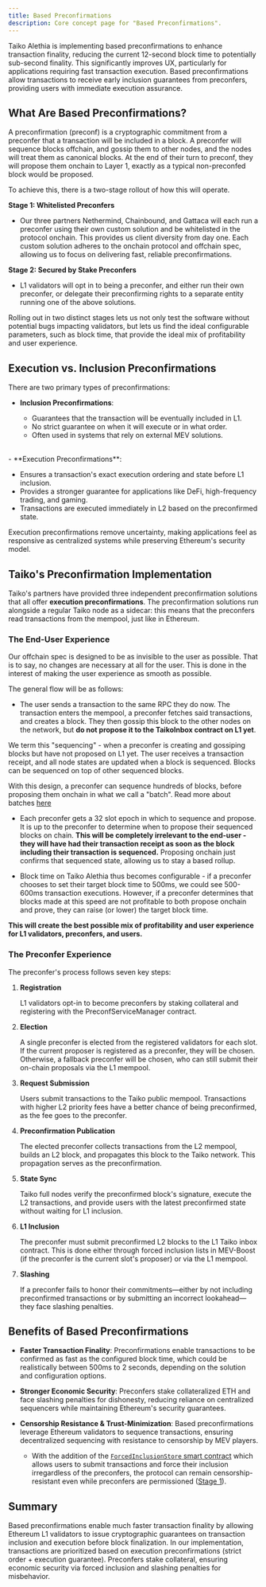 ```yaml
---
title: Based Preconfirmations
description: Core concept page for "Based Preconfirmations".
---
```



Taiko Alethia is implementing based preconfirmations to enhance transaction finality, reducing the current 12-second block time to potentially sub-second finality. This significantly improves UX, particularly for applications requiring fast transaction execution. Based preconfirmations allow transactions to receive early inclusion guarantees from preconfers, providing users with immediate execution assurance.

## What Are Based Preconfirmations?

A preconfirmation (preconf) is a cryptographic commitment from a preconfer that a transaction will be included in a block. A preconfer will sequence blocks offchain, and gossip them to other nodes, and the nodes will treat them as canonical blocks. At the end of their turn to preconf, they will propose them onchain to Layer 1, exactly as a typical non-preconfed block would be proposed.

To achieve this, there is a two-stage rollout of how this will operate.

**Stage 1: Whitelisted Preconfers**

- Our three partners Nethermind, Chainbound, and Gattaca will each run a preconfer using their own custom solution and be whitelisted in the protocol onchain. This provides us client diversity from day one. Each custom solution adheres to the onchain protocol and offchain spec, allowing us to focus on delivering fast, reliable preconfirmations.

**Stage 2: Secured by Stake Preconfers**

- L1 validators will opt in to being a preconfer, and either run their own preconfer, or delegate their preconfirming rights to a separate entity running one of the above solutions.


Rolling out in two distinct stages lets us not only test the software without potential bugs impacting validators, but lets us find the ideal configurable parameters, such as block time, that provide the ideal mix of profitability and user experience.

## Execution vs. Inclusion Preconfirmations

There are two primary types of preconfirmations:

- **Inclusion Preconfirmations**:

  - Guarantees that the transaction will be eventually included in L1.
  - No strict guarantee on when it will execute or in what order.
  - Often used in systems that rely on external MEV solutions.
<br/>
- **Execution Preconfirmations**:

  - Ensures a transaction's exact execution ordering and state before L1 inclusion.
  - Provides a stronger guarantee for applications like DeFi, high-frequency trading, and gaming.
  - Transactions are executed immediately in L2 based on the preconfirmed state.

Execution preconfirmations remove uncertainty, making applications feel as responsive as centralized systems while preserving Ethereum's security model.

## Taiko's Preconfirmation Implementation

Taiko's partners have provided three independent preconfirmation solutions that all offer **execution preconfirmations**. The preconfirmation solutions run alongside a regular Taiko node as a sidecar: this means that the preconfers read transactions from the mempool, just like in Ethereum.

### The End-User Experience

Our offchain spec is designed to be as invisible to the user as possible. That is to say, no changes are necessary at all for the user. This is done in the interest of making the user experience as smooth as possible.

The general flow will be as follows:

- The user sends a transaction to the same RPC they do now. The transaction enters the mempool, a preconfer fetches said transactions, and creates a block. They then gossip this block to the other nodes on the network, but **do not propose it to the TaikoInbox contract on L1 yet**.

<Aside>
We term this "sequencing" - when a preconfer is creating and gossiping blocks but have not proposed on L1 yet. The user receives a transaction receipt, and all node states are updated when a block is sequenced. Blocks can be sequenced on top of other sequenced blocks.

With this design, a preconfer can sequence hundreds of blocks, before proposing them onchain in what we call a "batch". Read more about batches [here](/taiko-alethia-protocol/protocol-design/pacaya-fork-taiko-alethia/#batch-based-protocol)
</Aside>

- Each preconfer gets a 32 slot epoch in which to sequence and propose. It is up to the preconfer to determine when to propose their sequenced blocks on chain. **This will be completely irrelevant to the end-user - they will have had their transaction receipt as soon as the block including their transaction is sequenced.** Proposing onchain just confirms that sequenced state, allowing us to stay a based rollup.

- Block time on Taiko Alethia thus becomes configurable - if a preconfer chooses to set their target block time to 500ms, we could see 500-600ms transaction executions. However, if a preconfer determines that blocks made at this speed are not profitable to both propose onchain and prove, they can raise (or lower) the target block time.

**This will create the best possible mix of profitability and user experience for L1 validators, preconfers, and users.**

### The Preconfer Experience

The preconfer's process follows seven key steps:

1. **Registration**

    L1 validators opt-in to become preconfers by staking collateral and registering with the PreconfServiceManager contract.

2. **Election**

    A single preconfer is elected from the registered validators for each slot. If the current proposer is registered as a preconfer, they will be chosen. Otherwise, a fallback preconfer will be chosen, who can still submit their on-chain proposals via the L1 mempool.

3. **Request Submission**

    Users submit transactions to the Taiko public mempool. Transactions with higher L2 priority fees have a better chance of being preconfirmed, as the fee goes to the preconfer.

4. **Preconfirmation Publication**

    The elected preconfer collects transactions from the L2 mempool, builds an L2 block, and propagates this block to the Taiko network. This propagation serves as the preconfirmation.

5. **State Sync**

    Taiko full nodes verify the preconfirmed block's signature, execute the L2 transactions, and provide users with the latest preconfirmed state without waiting for L1 inclusion.

6. **L1 Inclusion**

    The preconfer must submit preconfirmed L2 blocks to the L1 Taiko inbox contract. This is done either through forced inclusion lists in MEV-Boost (if the preconfer is the current slot's proposer) or via the L1 mempool.

7. **Slashing**

    If a preconfer fails to honor their commitments—either by not including preconfirmed transactions or by submitting an incorrect lookahead—they face slashing penalties.

## Benefits of Based Preconfirmations

- **Faster Transaction Finality**: Preconfirmations enable transactions to be confirmed as fast as the configured block time, which could be realistically between 500ms to 2 seconds, depending on the solution and configuration options.

- **Stronger Economic Security**: Preconfers stake collateralized ETH and face slashing penalties for dishonesty, reducing reliance on centralized sequencers while maintaining Ethereum's security guarantees.

- **Censorship Resistance & Trust-Minimization**: Based preconfirmations leverage Ethereum validators to sequence transactions, ensuring decentralized sequencing with resistance to censorship by MEV players.

  - With the addition of the [`ForcedInclusionStore` smart contract](https://github.com/taikoxyz/taiko-mono/blob/taiko-alethia-protocol-v2.3.0/packages/protocol/contracts/layer1/forced-inclusion/ForcedInclusionStore.sol) which allows users to submit transactions and force their inclusion irregardless of the preconfers, the protocol can remain censorship-resistant even while preconfers are permissioned ([Stage 1](/taiko-alethia-protocol/protocol-design/based-preconfirmation/#what-are-based-preconfirmations)).

## Summary

Based preconfirmations enable much faster transaction finality by allowing Ethereum L1 validators to issue cryptographic guarantees on transaction inclusion and execution before block finalization. In our implementation, transactions are prioritized based on execution preconfirmations (strict order + execution guarantee). Preconfers stake collateral, ensuring economic security via forced inclusion and slashing penalties for misbehavior.
